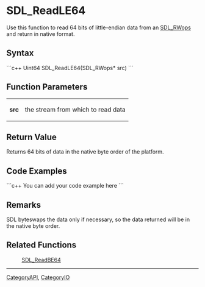 <!-- pragma section-numbers off -->
<!-- pragma disable-camelcase -->

= SDL_ReadLE64 =
Use this function to read 64 bits of little-endian data from an [[SDL_RWops]] and return in native format.


== Syntax ==
```c++
Uint64 SDL_ReadLE64(SDL_RWops* src)
```

== Function Parameters ==
{|
|'''src'''
|the stream from which to read data
|}

== Return Value ==
Returns 64 bits of data in the native byte order of the platform.

== Code Examples ==
```c++
You can add your code example here
```

== Remarks ==
SDL byteswaps the data only if necessary, so the data returned will be in the native byte order.

== Related Functions ==
:[[SDL_ReadBE64]]

----
[[CategoryAPI]], [[CategoryIO]]
